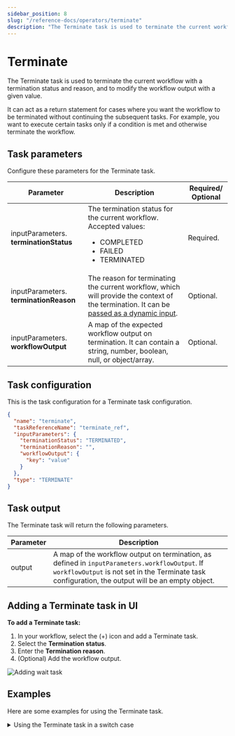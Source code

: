 ```yaml
---
sidebar_position: 8
slug: "/reference-docs/operators/terminate"
description: "The Terminate task is used to terminate the current workflow."
---
```



# Terminate

The Terminate task is used to terminate the current workflow with a termination status and reason, and to modify the workflow output with a given value.

It can act as a return statement for cases where you want the workflow to be terminated without continuing the subsequent tasks. For example, you want to execute certain tasks only if a condition is met and otherwise terminate the workflow.

## Task parameters

Configure these parameters for the Terminate task.

| Parameter                              | Description                                                                                                                                                                                                          | Required/ Optional |
| -------------------------------------- | -------------------------------------------------------------------------------------------------------------------------------------------------------------------------------------------------------------------- | ------------------ |
| inputParameters. **terminationStatus** | The termination status for the current workflow. Accepted values:<ul><li>COMPLETED</li><li> FAILED</li><li> TERMINATED</li></ul>                                                                               | Required.          |
| inputParameters. **terminationReason** | The reason for terminating the current workflow, which will provide the context of the termination. It can be [passed as a dynamic input](/developer-guides/passing-inputs-to-task-in-conductor). | Optional.          |
| inputParameters. **workflowOutput**    | A map of the expected workflow output on termination. It can contain a string, number, boolean, null, or object/array.                                                                                               | Optional.          |


## Task configuration

This is the task configuration for a Terminate task configuration.

```json
{
  "name": "terminate",
  "taskReferenceName": "terminate_ref",
  "inputParameters": {
    "terminationStatus": "TERMINATED",
    "terminationReason": "",
    "workflowOutput": {
      "key": "value"
    }
  },
  "type": "TERMINATE"
}
```

## Task output

The Terminate task will return the following parameters.

| Parameter | Description                                                                                                                                                                                       |
| --------- | ------------------------------------------------------------------------------------------------------------------------------------------------------------------------------------------------- |
| output    | A map of the workflow output on termination, as defined in `inputParameters.workflowOutput`. If `workflowOutput` is not set in the Terminate task configuration, the output will be an empty object. |

## Adding a Terminate task in UI

**To add a Terminate task:**

1. In your workflow, select the (+) icon and add a Terminate task.
2. Select the **Termination status**.
3. Enter the **Termination reason**.
4. (Optional) Add the workflow output.

<p><img src="/content/img/ui-guide-terminate-task.png" alt="Adding wait task" /></p>

## Examples

Here are some examples for using the Terminate task.

<details>
<summary>Using the Terminate task in a switch case</summary>
<p>
In a shipping workflow, a decision is made to ship with a specific shipping provider based on provided input while running the workflow. If the provided input does not match with the available shipping providers, then the workflow will fail and terminate. If the input provided matches, then it continues. Here is a snippet that shows the default switch case terminating the workflow:

```json
{
  "name": "switch_task",
  "taskReferenceName": "switch_task",
  "type": "SWITCH",
  "defaultCase": [
    {
      "name": "terminate",
      "taskReferenceName": "terminate",
      "type": "TERMINATE",
      "inputParameters": {
        "terminationStatus": "FAILED",
        "terminationReason": "{workflow.input.termination-reason}"
      }
    }
  ]
}
```

The full workflow with the Terminate task looks like this:

<p align="center"><img src="/content/img/terminate-example.png" alt="Terminate Example" width="90%" height="auto"></img></p>

</p>
</details>
